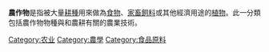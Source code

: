 '''農作物'''是指被大量[[耕種|耕種]]用來做為[[食物|食物]]、[[家畜|家畜]][[飼料|飼料]]或其他經濟用途的[[植物|植物]]。此一分類包括農作物物種與和農耕有關的農業技術。
{{Commonscat|Crops}}

[[Category:农业|Category:农业]]
[[Category:農學|Category:農學]]
[[Category:食品原料|Category:食品原料]]